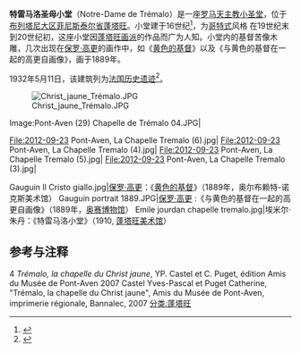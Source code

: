 {{Infobox religious building
| name           = 特雷马洛圣母小堂
| image                 = Pont-Aven (29) Chapelle de Trémalo 01.JPG
| location                 = [[布列塔尼大区|布列塔尼大区]][[菲尼斯泰尔省|菲尼斯泰尔省]][[蓬塔旺|蓬塔旺]]
| country                  = [[法国|法国]]
}}
'''特雷马洛圣母小堂'''（Notre-Dame de Trémalo）是一座[[罗马天主教|罗马天主教]][[小圣堂|小圣堂]]，位于[[布列塔尼大区|布列塔尼大区]][[菲尼斯泰尔省|菲尼斯泰尔省]][[蓬塔旺|蓬塔旺]]。小堂建于16世纪<ref>{{Cite web |url=http://fr.topic-topos.com/chapelle-notre-dame-pont-aven |title=La chapelle de Trémalo sur le site www.topic-topos.com |access-date=2020-11-23 |archive-date=2014-01-06 |archive-url=https://web.archive.org/web/20140106064052/http://fr.topic-topos.com/chapelle-notre-dame-pont-aven |dead-url=yes }}</ref>，为[[哥特式|哥特式]]风格 在19世纪末到20世纪初，这座小堂因[[阿凡桥派|蓬塔旺画派]]的作品而广为人知。小堂内的基督苦像木雕，几次出现在[[保罗·高更|保罗·高更]]的画作中，如《[[黄色的基督|黄色的基督]]》以及《与黄色的基督在一起的高更自画像》，画于1889年。

1932年5月11日，该建筑列为[[法国历史遗迹|法国历史遗迹]]<ref name="Mérimée">{{Base Mérimée|PA00090288}}</ref>。

[[Image:Christ_jaune_Trémalo.JPG|thumb]]
<gallery mode="packed">
Image:Pont-Aven (29) Chapelle de Trémalo 04.JPG|<center> </center>
File:2012-09-23 Pont-Aven, La Chapelle Tremalo (6).jpg|
File:2012-09-23 Pont-Aven, La Chapelle Tremalo (4).jpg|
File:2012-09-23 Pont-Aven, La Chapelle Tremalo (5).jpg| 
File:2012-09-23 Pont-Aven, La Chapelle Tremalo (3).jpg|
</gallery>

<gallery mode="packed">
Gauguin Il Cristo giallo.jpg|[[保罗·高更|保罗·高更]]：《[[黄色的基督|黄色的基督]]》（1889年，奥尔布赖特-诺克斯美术馆）
Gauguin portrait 1889.JPG|[[保罗·高更|保罗·高更]] :《与黄色的基督在一起的高更自画像》（1889年，[[奥赛博物馆|奥赛博物馆]]）
Emile jourdan chapelle tremalo.jpg|埃米尔·朱丹：《特雷马洛小堂》（1910, [[蓬塔旺美术馆|蓬塔旺美术馆]]）
</gallery>

== 参考与注释 ==
{{reflist}}
4 ''Trémalo, la chapelle du Christ jaune'', YP. Castel et C. Puget, édition Amis du Musée de Pont-Aven 2007
Castel Yves-Pascal et Puget Catherine, "Trémalo, la chapelle du Christ jaune", Amis du Musée de Pont-Aven, imprimerie régionale, Bannalec, 2007
[[分类:蓬塔旺|分类:蓬塔旺]]